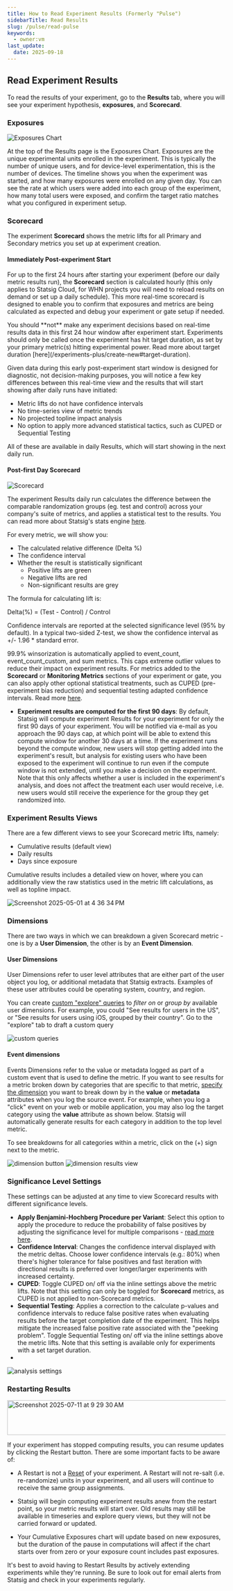 ```yaml
---
title: How to Read Experiment Results (Formerly "Pulse")
sidebarTitle: Read Results
slug: /pulse/read-pulse
keywords:
  - owner:vm
last_update:
  date: 2025-09-18
---
```


## Read Experiment Results

To read the results of your experiment, go to the **Results** tab, where you will see your experiment hypothesis, **exposures**, and **Scorecard**.

### Exposures

<Frame>
  <img src="https://github.com/user-attachments/assets/7a80e74e-140d-4c36-a78e-c9b626e1fee5" alt="Exposures Chart" />
</Frame>

At the top of the Results page is the Exposures Chart. Exposures are the unique experimental units enrolled in the experiment. This is typically the number of unique users, and for device-level experimentation, this is the number of devices. The timeline shows you when the experiment was started, and how many exposures were enrolled on any given day. You can see the rate at which users were added into each group of the experiment, how many total users were exposed, and confirm the target ratio matches what you configured in experiment setup.

### Scorecard

The experiment **Scorecard** shows the metric lifts for all Primary and Secondary metrics you set up at experiment creation.

#### Immediately Post-experiment Start 

For up to the first 24 hours after starting your experiment (before our daily metric results run), the **Scorecard** section is calculated hourly (this only applies to Statsig Cloud, for WHN projects you will need to reload results on demand or set up a daily schedule). This more real-time scorecard is designed to enable you to confirm that exposures and metrics are being calculated as expected and debug your experiment or gate setup if needed. 

<Note>
You should **not** make any experiment decisions based on real-time results data in this first 24 hour window after experiment start. Experiments should only be called once the experiment has hit target duration, as set by your primary metric(s) hitting experimental power. 
Read more about target duration [here](/experiments-plus/create-new#target-duration). 
</Note>

Given data during this early post-experiment start window is designed for diagnostic, not decision-making purposes, you will notice a few key differences between this real-time view and the results that will start showing after daily runs have initiated: 

- Metric lifts do not have confidence intervals
- No time-series view of metric trends
- No projected topline impact analysis
- No option to apply more advanced statistical tactics, such as CUPED or Sequential Testing 

All of these are available in daily Results, which will start showing in the next daily run. 

#### Post-first Day Scorecard

<Frame>
  <img src="https://github.com/user-attachments/assets/8b855f5c-d26f-4185-ac31-5108fbebe18e" alt="Scorecard" />
</Frame>

The experiment Results daily run calculates the difference between the comparable randomization groups (eg. test and control) across your company's suite of metrics, and applies a statistical test to the results. You can read more about Statsig's stats engine [here](/stats-engine). 

For every metric, we will show you:

- The calculated relative difference (Delta %)
- The confidence interval
- Whether the result is statistically significant
  - Positive lifts are green
  - Negative lifts are red
  - Non-significant results are grey

The formula for calculating lift is:

Delta(%) = (Test - Control) / Control

Confidence intervals are reported at the selected significance level (95% by default). In a typical two-sided Z-test, we show the confidence interval as +/- 1.96 \* standard error. 

99.9% winsorization is automatically applied to event_count, event_count_custom, and sum metrics. This caps extreme outlier values to reduce their impact on experiment results. For metrics added to the **Scorecard** or **Monitoring Metrics** sections of your experiment or gate, you can also apply other optional statistical treatments, such as CUPED (pre-experiment bias reduction) and sequential testing adapted confidence intervals. Read more [here](/stats-engine). 

* **Experiment results are computed for the first 90 days**: By default, Statsig will compute experiment Results for your experiment for only the first 90 days of your experiment. You will be notified via e-mail as you approach the 90 days cap, at which point will be able to extend this compute window for another 30 days at a time. If the experiment runs beyond the compute window, new users will stop getting added into the experiment's result, but analysis for existing users who have been exposed to the experiment will continue to run even if the compute window is not extended, until you make a decision on the experiment. Note that this only affects whether a user is included in the experiment's analysis, and does not affect the treatment each user would receive, i.e. new users would still receive the experience for the group they get randomized into.

### Experiment Results Views 
There are a few different views to see your Scorecard metric lifts, namely: 

- Cumulative results (default view)
- Daily results
- Days since exposure

Cumulative results includes a detailed view on hover, where you can additionally view the raw statistics used in the metric lift calculations, as well as topline impact.
<Frame>
  <img src="https://github.com/user-attachments/assets/856c7750-df56-45d9-b253-6b63f336cac7" alt="Screenshot 2025-05-01 at 4 36 34 PM" />
</Frame>

### Dimensions

There are two ways in which we can breakdown a given Scorecard metric - one is by a **User Dimension**, the other is by an **Event Dimension**.

#### User Dimensions

User Dimensions refer to user level attributes that are either part of the user object you log, or additional metadata that Statsig extracts. Examples of these user attributes could be operating system, country, and region.

You can create [custom "explore" queries](/pulse/custom-queries) to _filter on_ or _group by_ available user dimensions. For example, you could "See results for users in the US", or "See results for users using iOS, grouped by their country". Go to the "explore" tab to draft a custom query

<Frame>
  <img src="https://github.com/user-attachments/assets/e3afb526-8f9d-465e-af33-ea9575ac69e7" alt="custom queries" />
</Frame>


#### Event dimensions

Events Dimensions refer to the value or metadata logged as part of a custom event that is used to define the metric. If you want to see results for a metric broken down by categories that are specific to that metric, [specify the dimension](/metrics/metric-dimensions) you want to break down by in the **value** or **metadata** attributes when you log the source event. For example, when you log a "click" event on your web or mobile application, you may also log the target category using the **value** attribute as shown below. Statsig will automatically generate results for each category in addition to the top level metric. 

To see breakdowns for all categories within a metric, click on the (+) sign next to the metric.
<Frame>
  <img src="https://github.com/user-attachments/assets/65cbe2a0-d269-4385-a606-c825ff2e8e05" alt="dimension button" />
</Frame>

<Frame>
  <img src="https://github.com/user-attachments/assets/f557dac6-e29f-4cb5-bd6a-19fc2b226193" alt="dimension results view" />
</Frame>

### Significance Level Settings

These settings can be adjusted at any time to view Scorecard results with different significance levels. 

* **Apply Benjamini-Hochberg Procedure per Variant**: Select this option to apply the procedure to reduce the probability of false positives by adjusting the significance level for multiple comparisons - [read more here](/stats-engine/methodologies/benjamini–hochberg-procedure).
* **Confidence Interval**: Changes the confidence interval displayed with the metric deltas.  Choose lower confidence intervals (e.g.: 80%) when there's higher tolerance for false positives and fast iteration with directional results is preferred over longer/larger experiments with increased certainty.
* **CUPED**: Toggle CUPED on/ off via the inline settings above the metric lifts. Note that this setting can only be toggled for **Scorecard** metrics, as CUPED is not applied to non-Scorecard metrics. 
* **Sequential Testing**: Applies a correction to the calculate p-values and confidence intervals to reduce false positive rates when evaluating results before the target completion date of the experiment. This helps mitigate the increased false positive rate associated with the "peeking problem". Toggle Sequential Testing on/ off via the inline settings above the metric lifts. Note that this setting is available only for experiments with a set target duration.
* 
<Frame>
  <img src="https://github.com/user-attachments/assets/d2d7405a-9e86-4317-8f32-51b369c66699" alt="analysis settings" />
</Frame>  


### Restarting Results

<img width="1062" height="80" alt="Screenshot 2025-07-11 at 9 29 30 AM" src="https://github.com/user-attachments/assets/201ab314-9304-43f1-bc11-58dcf9394aa2" />

If your experiment has stopped computing results, you can resume updates by clicking the Restart button. There are some important facts to be aware of:

* A Restart is not a [Reset](https://docs.statsig.com/experiments-plus/ending-experiment/#stopping-an-experiment) of your experiment. A Restart will not re-salt (i.e. re-randomize) units in your experiment, and all users will continue to receive the same group assignments.

* Statsig will begin computing experiment results anew from the restart point, so your metric results will start over. Old results may still be available in timeseries and explore query views, but they will not be carried forward or updated.

* Your Cumulative Exposures chart will update based on new exposures, but the duration of the pause in computations will affect if the chart starts over from zero or your exposure count includes past exposures.

It's best to avoid having to Restart Results by actively extending experiments while they're running. Be sure to look out for email alerts from Statsig and check in your experiments regularly.
